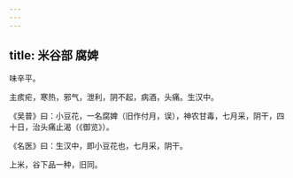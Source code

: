 ```yaml
---
---
---
```

title: 米谷部 腐婢
---



味辛平。

主痎疟，寒热，邪气，泄利，阴不起，病酒，头痛。生汉中。

《吴普》曰：小豆花，一名腐婢（旧作付月，误），神农甘毒，七月采，阴干，四十日，治头痛止渴（《御览》）。

《名医》曰：生汉中，即小豆花也，七月采，阴干。

上米，谷下品一种，旧同。